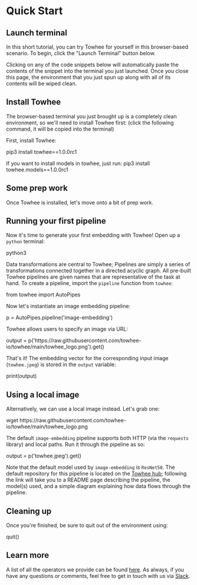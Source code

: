 # Quick Start


## Launch terminal

In this short tutorial, you can try Towhee for yourself in this browser-based scenario. To begin, click the "Launch Terminal" button below.

<KatacodaBtn />

Clicking on any of the code snippets below will automatically paste the contents of the snippet into the terminal you just launched. Once you close this page, the environment that you just spun up along with all of its contents will be wiped clean.

## Install Towhee

The browser-based terminal you just brought up is a completely clean environment, so we'll need to install Towhee first: (click the following command, it will be copied into the terminal)

First, install Towhee:

<KatacodaBlock>pip3 install towhee==1.0.0rc1</KatacodaBlock>

If you want to install models in towhee, just run:
<KatacodaBlock>pip3 install towhee.models==1.0.0rc1</KatacodaBlock>

<!--First, download the source code from [Github](https://github.com/towhee-io/towhee): <KatacodaBlock>git clone https://github.com/towhee-io/towhee.git</KatacodaBlock>

Go into the towhee directory: <KatacodaBlock>cd towhee</KatacodaBlock>

Run the provided setup script: <KatacodaBlock>python3 setup.py install</KatacodaBlock>-->

## Some prep work

Once Towhee is installed, let's move onto a bit of prep work.

## Running your first pipeline

Now it's time to generate your first embedding with Towhee! Open up a `python` terminal:

<KatacodaBlock>python3</KatacodaBlock>

Data transformations are central to Towhee; Pipelines are simply a series of transformations connected together in a directed acyclic graph. All pre-built Towhee pipelines are given names that are representative of the task at hand. To create a pipeline, import the `pipeline` function from `towhee`:

<KatacodaBlock>from towhee import AutoPipes</KatacodaBlock>

Now let's instantiate an image embedding pipeline:

<KatacodaBlock>p = AutoPipes.pipeline('image-embedding')</KatacodaBlock>

Towhee allows users to specify an image via URL:

<KatacodaBlock>
  output =
  p('https://raw.githubusercontent.com/towhee-io/towhee/main/towhee_logo.png').get()
</KatacodaBlock>

That's it! The embedding vector for the corresponding input image (`towhee.jpeg`) is stored in the `output` variable:

<KatacodaBlock>print(output)</KatacodaBlock>

## Using a local image

Alternatively, we can use a local image instead. Let's grab one:

<KatacodaBlock>
  wget
  https://raw.githubusercontent.com/towhee-io/towhee/main/towhee_logo.png
</KatacodaBlock>

The default `image-embedding` pipeline supports both HTTP (via the `requests` library) and local paths. Run it through the pipeline as so:

<KatacodaBlock>output = p('towhee.jpeg').get()</KatacodaBlock>

Note that the default model used by `image-embedding` is `ResNet50`. The default repository for this pipeline is located on the [Towhee hub](https://towhee.io/towhee/image-embedding); following the link will take you to a README page describing the pipeline, the model(s) used, and a simple diagram explaining how data flows through the pipeline.

## Cleaning up

Once you're finished, be sure to quit out of the environment using:

<KatacodaBlock>quit()</KatacodaBlock>

## Learn more

A list of all the operators we provide can be found [here](https://towhee.io/operators). As always, if you have any questions or comments, feel free to get in touch with us via [Slack](https://slack.towhee.io).
